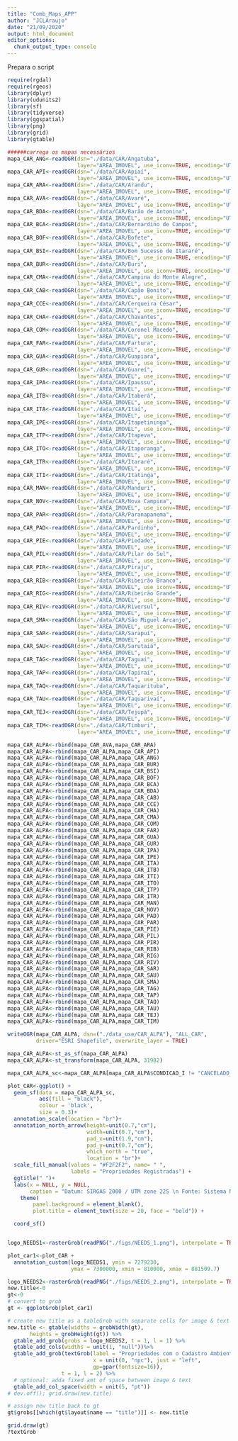 ```yaml
---
title: "Comb_Maps_APP"
author: "JCLAraujo"
date: "21/09/2020"
output: html_document
editor_options: 
  chunk_output_type: console
---
```


Prepara o script
```r
require(rgdal)
require(rgeos)
library(dplyr)
library(udunits2)
library(sf)
library(tidyverse)
library(ggspatial)
library(png)
library(grid)
library(gtable)
```

```r

######carrega os mapas necessários
mapa_CAR_ANG<-readOGR(dsn="./data/CAR/Angatuba",
                      layer="AREA_IMOVEL", use_iconv=TRUE, encoding="UTF-8")
mapa_CAR_API<-readOGR(dsn="./data/CAR/Apiaí",
                      layer="AREA_IMOVEL", use_iconv=TRUE, encoding="UTF-8")
mapa_CAR_ARA<-readOGR(dsn="./data/CAR/Arandu",
                      layer="AREA_IMOVEL", use_iconv=TRUE, encoding="UTF-8")
mapa_CAR_AVA<-readOGR(dsn="./data/CAR/Avaré",
                      layer="AREA_IMOVEL", use_iconv=TRUE, encoding="UTF-8")
mapa_CAR_BDA<-readOGR(dsn="./data/CAR/Barão de Antonina",
                      layer="AREA_IMOVEL", use_iconv=TRUE, encoding="UTF-8")
mapa_CAR_BCA<-readOGR(dsn="./data/CAR/Bernardino de Campos",
                      layer="AREA_IMOVEL", use_iconv=TRUE, encoding="UTF-8")
mapa_CAR_BOF<-readOGR(dsn="./data/CAR/Bofete",
                      layer="AREA_IMOVEL", use_iconv=TRUE, encoding="UTF-8")
mapa_CAR_BSI<-readOGR(dsn="./data/CAR/Bom Sucesso de Itararé",
                      layer="AREA_IMOVEL", use_iconv=TRUE, encoding="UTF-8")
mapa_CAR_BUR<-readOGR(dsn="./data/CAR/Buri",
                      layer="AREA_IMOVEL", use_iconv=TRUE, encoding="UTF-8")
mapa_CAR_CMA<-readOGR(dsn="./data/CAR/Campina do Monte Alegre",
                      layer="AREA_IMOVEL", use_iconv=TRUE, encoding="UTF-8")
mapa_CAR_CAB<-readOGR(dsn="./data/CAR/Capão Bonito",
                      layer="AREA_IMOVEL", use_iconv=TRUE, encoding="UTF-8")
mapa_CAR_CCE<-readOGR(dsn="./data/CAR/Cerqueira César",
                      layer="AREA_IMOVEL", use_iconv=TRUE, encoding="UTF-8")
mapa_CAR_CHA<-readOGR(dsn="./data/CAR/Chavantes",
                      layer="AREA_IMOVEL", use_iconv=TRUE, encoding="UTF-8")
mapa_CAR_COM<-readOGR(dsn="./data/CAR/Coronel Macedo",
                      layer="AREA_IMOVEL", use_iconv=TRUE, encoding="UTF-8")
mapa_CAR_FAR<-readOGR(dsn="./data/CAR/Fartura",
                      layer="AREA_IMOVEL", use_iconv=TRUE, encoding="UTF-8")
mapa_CAR_GUA<-readOGR(dsn="./data/CAR/Guapiara",
                      layer="AREA_IMOVEL", use_iconv=TRUE, encoding="UTF-8")
mapa_CAR_GUR<-readOGR(dsn="./data/CAR/Guareí",
                      layer="AREA_IMOVEL", use_iconv=TRUE, encoding="UTF-8")
mapa_CAR_IPA<-readOGR(dsn="./data/CAR/Ipaussu",
                      layer="AREA_IMOVEL", use_iconv=TRUE, encoding="UTF-8")
mapa_CAR_ITB<-readOGR(dsn="./data/CAR/Itaberá",
                      layer="AREA_IMOVEL", use_iconv=TRUE, encoding="UTF-8")
mapa_CAR_ITA<-readOGR(dsn="./data/CAR/Itaí",
                      layer="AREA_IMOVEL", use_iconv=TRUE, encoding="UTF-8")
mapa_CAR_IPE<-readOGR(dsn="./data/CAR/Itapetininga",
                      layer="AREA_IMOVEL", use_iconv=TRUE, encoding="UTF-8")
mapa_CAR_ITP<-readOGR(dsn="./data/CAR/Itapeva",
                      layer="AREA_IMOVEL", use_iconv=TRUE, encoding="UTF-8")
mapa_CAR_ITO<-readOGR(dsn="./data/CAR/Itaporanga",
                      layer="AREA_IMOVEL", use_iconv=TRUE, encoding="UTF-8")
mapa_CAR_ITR<-readOGR(dsn="./data/CAR/Itararé",
                      layer="AREA_IMOVEL", use_iconv=TRUE, encoding="UTF-8")
mapa_CAR_ITI<-readOGR(dsn="./data/CAR/Itatinga",
                      layer="AREA_IMOVEL", use_iconv=TRUE, encoding="UTF-8")
mapa_CAR_MAN<-readOGR(dsn="./data/CAR/Manduri",
                      layer="AREA_IMOVEL", use_iconv=TRUE, encoding="UTF-8")
mapa_CAR_NOV<-readOGR(dsn="./data/CAR/Nova Campina",
                      layer="AREA_IMOVEL", use_iconv=TRUE, encoding="UTF-8")
mapa_CAR_PAR<-readOGR(dsn="./data/CAR/Paranapanema",
                      layer="AREA_IMOVEL", use_iconv=TRUE, encoding="UTF-8")
mapa_CAR_PAD<-readOGR(dsn="./data/CAR/Pardinho",
                      layer="AREA_IMOVEL", use_iconv=TRUE, encoding="UTF-8")
mapa_CAR_PIE<-readOGR(dsn="./data/CAR/Piedade",
                      layer="AREA_IMOVEL", use_iconv=TRUE, encoding="UTF-8")
mapa_CAR_PIL<-readOGR(dsn="./data/CAR/Pilar do Sul",
                      layer="AREA_IMOVEL", use_iconv=TRUE, encoding="UTF-8")
mapa_CAR_PIR<-readOGR(dsn="./data/CAR/Piraju",
                      layer="AREA_IMOVEL", use_iconv=TRUE, encoding="UTF-8")
mapa_CAR_RIB<-readOGR(dsn="./data/CAR/Ribeirão Branco",
                      layer="AREA_IMOVEL", use_iconv=TRUE, encoding="UTF-8")
mapa_CAR_RIG<-readOGR(dsn="./data/CAR/Ribeirão Grande",
                      layer="AREA_IMOVEL", use_iconv=TRUE, encoding="UTF-8")
mapa_CAR_RIV<-readOGR(dsn="./data/CAR/Riversul",
                      layer="AREA_IMOVEL", use_iconv=TRUE, encoding="UTF-8")
mapa_CAR_SMA<-readOGR(dsn="./data/CAR/São Miguel Arcanjo",
                      layer="AREA_IMOVEL", use_iconv=TRUE, encoding="UTF-8")
mapa_CAR_SAR<-readOGR(dsn="./data/CAR/Sarapuí",
                      layer="AREA_IMOVEL", use_iconv=TRUE, encoding="UTF-8")
mapa_CAR_SAU<-readOGR(dsn="./data/CAR/Sarutaiá",
                      layer="AREA_IMOVEL", use_iconv=TRUE, encoding="UTF-8")
mapa_CAR_TAG<-readOGR(dsn="./data/CAR/Taguaí",
                      layer="AREA_IMOVEL", use_iconv=TRUE, encoding="UTF-8")
mapa_CAR_TAP<-readOGR(dsn="./data/CAR/Tapiraí",
                      layer="AREA_IMOVEL", use_iconv=TRUE, encoding="UTF-8")
mapa_CAR_TAQ<-readOGR(dsn="./data/CAR/Taquarituba",
                      layer="AREA_IMOVEL", use_iconv=TRUE, encoding="UTF-8")
mapa_CAR_TAU<-readOGR(dsn="./data/CAR/Taquarivaí",
                      layer="AREA_IMOVEL", use_iconv=TRUE, encoding="UTF-8")
mapa_CAR_TEJ<-readOGR(dsn="./data/CAR/Tejupá",
                      layer="AREA_IMOVEL", use_iconv=TRUE, encoding="UTF-8")
mapa_CAR_TIM<-readOGR(dsn="./data/CAR/Timburi",
                      layer="AREA_IMOVEL", use_iconv=TRUE, encoding="UTF-8")


```

```r
mapa_CAR_ALPA<-rbind(mapa_CAR_AVA,mapa_CAR_ARA)
mapa_CAR_ALPA<-rbind(mapa_CAR_ALPA,mapa_CAR_API)
mapa_CAR_ALPA<-rbind(mapa_CAR_ALPA,mapa_CAR_ANG)
mapa_CAR_ALPA<-rbind(mapa_CAR_ALPA,mapa_CAR_BUR)
mapa_CAR_ALPA<-rbind(mapa_CAR_ALPA,mapa_CAR_BSI)
mapa_CAR_ALPA<-rbind(mapa_CAR_ALPA,mapa_CAR_BOF)
mapa_CAR_ALPA<-rbind(mapa_CAR_ALPA,mapa_CAR_BCA)
mapa_CAR_ALPA<-rbind(mapa_CAR_ALPA,mapa_CAR_BDA)
mapa_CAR_ALPA<-rbind(mapa_CAR_ALPA,mapa_CAR_CAB)
mapa_CAR_ALPA<-rbind(mapa_CAR_ALPA,mapa_CAR_CCE)
mapa_CAR_ALPA<-rbind(mapa_CAR_ALPA,mapa_CAR_CHA)
mapa_CAR_ALPA<-rbind(mapa_CAR_ALPA,mapa_CAR_CMA)
mapa_CAR_ALPA<-rbind(mapa_CAR_ALPA,mapa_CAR_COM)
mapa_CAR_ALPA<-rbind(mapa_CAR_ALPA,mapa_CAR_FAR)
mapa_CAR_ALPA<-rbind(mapa_CAR_ALPA,mapa_CAR_GUA)
mapa_CAR_ALPA<-rbind(mapa_CAR_ALPA,mapa_CAR_GUR)
mapa_CAR_ALPA<-rbind(mapa_CAR_ALPA,mapa_CAR_IPA)
mapa_CAR_ALPA<-rbind(mapa_CAR_ALPA,mapa_CAR_IPE)
mapa_CAR_ALPA<-rbind(mapa_CAR_ALPA,mapa_CAR_ITA)
mapa_CAR_ALPA<-rbind(mapa_CAR_ALPA,mapa_CAR_ITB)
mapa_CAR_ALPA<-rbind(mapa_CAR_ALPA,mapa_CAR_ITI)
mapa_CAR_ALPA<-rbind(mapa_CAR_ALPA,mapa_CAR_ITO)
mapa_CAR_ALPA<-rbind(mapa_CAR_ALPA,mapa_CAR_ITP)
mapa_CAR_ALPA<-rbind(mapa_CAR_ALPA,mapa_CAR_ITR)
mapa_CAR_ALPA<-rbind(mapa_CAR_ALPA,mapa_CAR_MAN)
mapa_CAR_ALPA<-rbind(mapa_CAR_ALPA,mapa_CAR_NOV)
mapa_CAR_ALPA<-rbind(mapa_CAR_ALPA,mapa_CAR_PAD)
mapa_CAR_ALPA<-rbind(mapa_CAR_ALPA,mapa_CAR_PAR)
mapa_CAR_ALPA<-rbind(mapa_CAR_ALPA,mapa_CAR_PIE)
mapa_CAR_ALPA<-rbind(mapa_CAR_ALPA,mapa_CAR_PIL)
mapa_CAR_ALPA<-rbind(mapa_CAR_ALPA,mapa_CAR_PIR)
mapa_CAR_ALPA<-rbind(mapa_CAR_ALPA,mapa_CAR_RIB)
mapa_CAR_ALPA<-rbind(mapa_CAR_ALPA,mapa_CAR_RIG)
mapa_CAR_ALPA<-rbind(mapa_CAR_ALPA,mapa_CAR_RIV)
mapa_CAR_ALPA<-rbind(mapa_CAR_ALPA,mapa_CAR_SAR)
mapa_CAR_ALPA<-rbind(mapa_CAR_ALPA,mapa_CAR_SAU)
mapa_CAR_ALPA<-rbind(mapa_CAR_ALPA,mapa_CAR_SMA)
mapa_CAR_ALPA<-rbind(mapa_CAR_ALPA,mapa_CAR_TAG)
mapa_CAR_ALPA<-rbind(mapa_CAR_ALPA,mapa_CAR_TAP)
mapa_CAR_ALPA<-rbind(mapa_CAR_ALPA,mapa_CAR_TAQ)
mapa_CAR_ALPA<-rbind(mapa_CAR_ALPA,mapa_CAR_TAU)
mapa_CAR_ALPA<-rbind(mapa_CAR_ALPA,mapa_CAR_TEJ)
mapa_CAR_ALPA<-rbind(mapa_CAR_ALPA,mapa_CAR_TIM)

writeOGR(mapa_CAR_ALPA, dsn=("./data_use/CAR_ALPA"), "ALL_CAR",
         driver="ESRI Shapefile", overwrite_layer = TRUE)

```

```r

mapa_CAR_ALPA<-st_as_sf(mapa_CAR_ALPA)
mapa_CAR_ALPA<-st_transform(mapa_CAR_ALPA, 31982)

mapa_CAR_ALPA_sc<-mapa_CAR_ALPA[mapa_CAR_ALPA$CONDICAO_I != "CANCELADO_POR_DECISAO_ADMINISTRATIVA",]

```

```r


plot_CAR<-ggplot() +
  geom_sf(data = mapa_CAR_ALPA_sc,
          aes(fill = "black"),
          colour = 'black',
          size = 0.3)+
  annotation_scale(location = "br")+
  annotation_north_arrow(height=unit(0.7,"cm"),
                         width=unit(0.7,"cm"), 
                         pad_x=unit(1.9,"cm"),
                         pad_y=unit(0.7,"cm"),
                         which_north = "true",
                         location = "br")+
  scale_fill_manual(values = "#F2F2F2", name= " ",
                    labels = "Propriedades Registradas") +
  ggtitle(" ")+
  labs(x = NULL, y = NULL,
       caption = "Datum: SIRGAS 2000 / UTM zone 22S \n Fonte: Sistema Nacional de Cadastro Ambiental Rural") +
    theme(
        panel.background = element_blank(),
        plot.title = element_text(size = 20, face = "bold")) +

  coord_sf()


logo_NEEDS1<-rasterGrob(readPNG("./figs/NEEDS_1.png"), interpolate = TRUE)

plot_car1<-plot_CAR + 
  annotation_custom(logo_NEEDS1, ymin = 7279230, 
                    ymax = 7300000, xmin = 810000, xmax = 881509.7)


```

```r
logo_NEEDS2<-rasterGrob(readPNG("./figs/NEEDS_2.png"), interpolate = TRUE)
new.title<-0
gt<-0
# convert to grob
gt <- ggplotGrob(plot_car1)

# create new title as a tableGrob with separate cells for image & text
new.title <- gtable(widths = grobWidth(gt),
       heights = grobHeight(gt)) %>%
  gtable_add_grob(grobs = logo_NEEDS2, t = 1, l = 1) %>%
  gtable_add_cols(widths = unit(1, "null"))%>%
  gtable_add_grob(textGrob(label = "Propriedades com o Cadastro Ambiental Rural no Alto Paranapanema até 2021",
                           x = unit(0, "npc"), just = "left",
                           gp=gpar(fontsize=16)),
                 t = 1, l = 2) %>%
  # optional: adda fixed amt of space between image & text
  gtable_add_col_space(width = unit(5, "pt"))
# dev.off(); grid.draw(new.title)

# assign new title back to gt
gt$grobs[[which(gt$layout$name == "title")]] <- new.title

grid.draw(gt)
?textGrob
```

